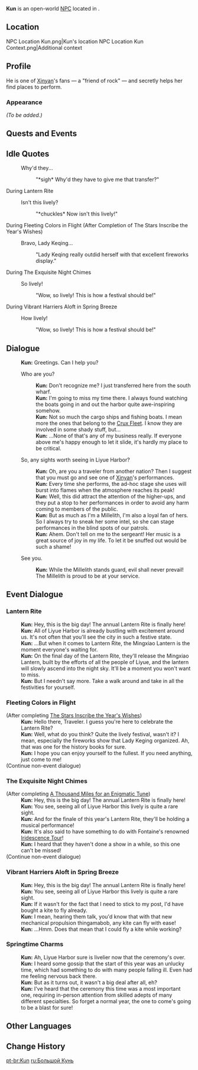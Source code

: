 {{Meta
<!-- Remove this template after adding the missing info -->
|missing_NPC_profile  = yes
}}
{{Character Infobox
|image            = NPC Kun.png
|region           = Liyue
|location         = Liyue
|title            = Millelith
|affiliation      = Millelith
|type             = Open-World NPC
}}
'''Kun''' {{Lang|zh=大坤|zh_rm=Dà Kūn}} is an open-world [[NPC]] located in {{Location|Liyue Harbor}}.

==Location==
<gallery>
NPC Location Kun.png|Kun's location
NPC Location Kun Context.png|Additional context
</gallery>

==Profile==
<!-- detailed story/lore information goes here -->
He is one of [[Xinyan]]'s fans &mdash; a "friend of rock" &mdash; and secretly helps her find places to perform.

===Appearance===
''(To be added.)''

==Quests and Events==
{{Quests and Events}}

==Idle Quotes==
{{Dialogue Start}}
: {{DIcon|Idle}} Why'd they...
:: {{A|VO Kun 01.ogg}} "*sigh* Why'd they have to give me that transfer?"
{{Dialogue End}}

;During Lantern Rite
{{Dialogue Start}}
: {{DIcon|Idle}} Isn't this lively?
:: {{A|VO Kun Lantern Rite 01.ogg}} "*chuckles* Now isn't this lively!"
{{Dialogue End}}

;During Fleeting Colors in Flight (After Completion of The Stars Inscribe the Year's Wishes)
{{Dialogue Start}}
: {{DIcon|Idle}} Bravo, Lady Keqing...
:: {{A|VO Kun Lantern Rite 02.ogg}} "Lady Keqing really outdid herself with that excellent fireworks display."
{{Dialogue End}}

;During The Exquisite Night Chimes
{{Dialogue Start}}
: {{DIcon|Idle}} So lively!
:: {{A|VO Kun Lantern Rite 03.ogg}} "Wow, so lively! This is how a festival should be!"
{{Dialogue End}}

;During Vibrant Harriers Aloft in Spring Breeze
{{Dialogue Start}}
: {{DIcon|Idle}} How lively!
:: {{A|VO Kun Lantern Rite 04.ogg}} "Wow, so lively! This is how a festival should be!"
{{Dialogue End}}

==Dialogue==
{{Dialogue Start}}
:'''Kun:''' Greetings. Can I help you?
:{{DIcon}} Who are you?
::'''Kun:''' Don't recognize me? I just transferred here from the south wharf.
::'''Kun:''' I'm going to miss my time there. I always found watching the boats going in and out the harbor quite awe-inspiring somehow.
::'''Kun:''' Not so much the cargo ships and fishing boats. I mean more the ones that belong to the [[Crux Fleet]]. I know they are involved in some shady stuff, but...
::'''Kun:''' ...None of that's any of my business really. If everyone above me's happy enough to let it slide, it's hardly my place to be critical.
:{{DIcon}} So, any sights worth seeing in Liyue Harbor?
::'''Kun:''' Oh, are you a traveler from another nation? Then I suggest that you must go and see one of [[Xinyan]]'s performances.
::'''Kun:''' Every time she performs, the ad-hoc stage she uses will burst into flames when the atmosphere reaches its peak!
::'''Kun:''' Well, this did attract the attention of the higher-ups, and they put a stop to her performances in order to avoid any harm coming to members of the public.
::'''Kun:''' But as much as I'm a Millelith, I'm also a loyal fan of hers. So I always try to sneak her some intel, so she can stage performances in the blind spots of our patrols.
::'''Kun:''' Ahem. Don't tell on me to the sergeant! Her music is a great source of joy in my life. To let it be snuffed out would be such a shame!
:{{DIcon}} See you.
::'''Kun:''' While the Millelith stands guard, evil shall never prevail! The Millelith is proud to be at your service.
{{Dialogue End}}

==Event Dialogue==
===Lantern Rite===
{{Dialogue Start}}
:'''Kun:''' Hey, this is the big day! The annual Lantern Rite is finally here!
:'''Kun:''' All of Liyue Harbor is already bustling with excitement around us. It's not often that you'll see the city in such a festive state.
:'''Kun:''' ...But when it comes to Lantern Rite, the Mingxiao Lantern is the moment everyone's waiting for.
:'''Kun:''' On the final day of the Lantern Rite, they'll release the Mingxiao Lantern, built by the efforts of all the people of Liyue, and the lantern will slowly ascend into the night sky. It'll be a moment you won't want to miss.
:'''Kun:''' But I needn't say more. Take a walk around and take in all the festivities for yourself.
{{Dialogue End}}

===Fleeting Colors in Flight===
{{Dialogue Start}}
;(After completing [[The Stars Inscribe the Year's Wishes]])
:'''Kun:''' Hello there, Traveler. I guess you're here to celebrate the Lantern Rite?
:'''Kun:''' Well, what do you think? Quite the lively festival, wasn't it? I mean, especially the fireworks show that Lady Keging organized. Ah, that was one for the history books for sure.
:'''Kun:''' I hope you can enjoy yourself to the fullest. If you need anything, just come to me!
;(Continue non-event dialogue)
{{Dialogue End}}

===The Exquisite Night Chimes===
{{Dialogue Start}}
;(After completing [[A Thousand Miles for an Enigmatic Tune]])
:'''Kun:''' Hey, this is the big day! The annual Lantern Rite is finally here!
:'''Kun:''' You see, seeing all of Liyue Harbor this lively is quite a rare sight.
:'''Kun:''' And for the finale of this year's Lantern Rite, they'll be holding a musical performance!
:'''Kun:''' It's also said to have something to do with Fontaine's renowned [[Iridescence Tour]]!
:'''Kun:''' I heard that they haven't done a show in a while, so this one can't be missed!
;(Continue non-event dialogue)
{{Dialogue End}}

===Vibrant Harriers Aloft in Spring Breeze===
{{Dialogue Start}}
:'''Kun:''' Hey, this is the big day! The annual Lantern Rite is finally here!
:'''Kun:''' You see, seeing all of Liyue Harbor this lively is quite a rare sight.
:'''Kun:''' If it wasn't for the fact that I need to stick to my post, I'd have bought a kite to fly already.
:'''Kun:''' I mean, hearing them talk, you'd know that with that new mechanical propulsion thingamabob, any kite can fly with ease!
:'''Kun:''' ...Hmm. Does that mean that I could fly a kite while working?
{{Dialogue End}}

===Springtime Charms===
{{Dialogue Start}}
:'''Kun:''' Ah, Liyue Harbor sure is livelier now that the ceremony's over.
:'''Kun:''' I heard some gossip that the start of this year was an unlucky time, which had something to do with many people falling ill. Even had me feeling nervous back there.
:'''Kun:''' But as it turns out, it wasn't a big deal after all, eh?
:'''Kun:''' I've heard that the ceremony this time was a most important one, requiring in-person attention from skilled adepts of many different specialties. So forget a normal year, the one to come's going to be a blast for sure!
{{Dialogue End}}

==Other Languages==
{{Other Languages
|default_hidden = 1
|en      = Kun
|zhs     = 大坤
|zhs_rm  = Dà Kūn
|zht     = 大坤
|zht_rm  = Dà Kūn
|ja      = 大坤
|ja_rm   = Taikon{{Assumed}}
|ko      = {{tt|대|大}}건
|es      = Kun
|fr      = Kun
|ru      = Большой Кунь
|th      = Kun
|vi      = Dakun
|de      = Kun
|id      = Kun
|pt      = Kun
|tr      = Kun
|it      = Kun
}}

==Change History==
{{Change History|1.0}}

[[pt-br:Kun]]
[[ru:Большой Кунь]]